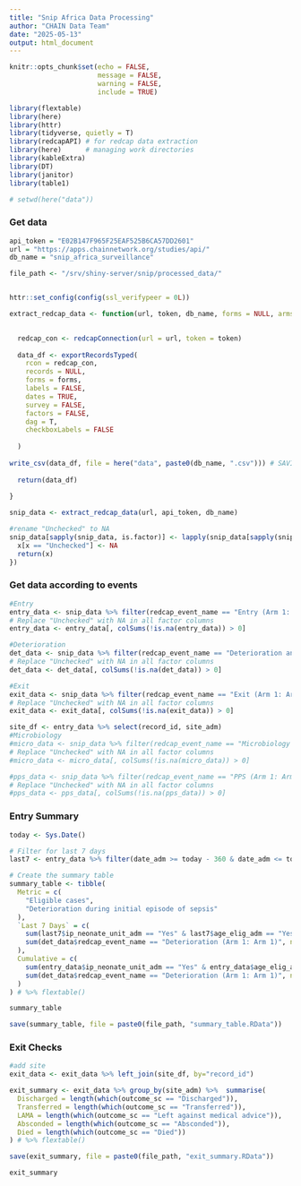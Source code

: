 ```yaml
---
title: "Snip Africa Data Processing"
author: "CHAIN Data Team"
date: "2025-05-13"
output: html_document
---
```


```r
knitr::opts_chunk$set(echo = FALSE,
                      message = FALSE,
                      warning = FALSE,
                      include = TRUE)

library(flextable)
library(here)
library(httr)
library(tidyverse, quietly = T) 
library(redcapAPI) # for redcap data extraction
library(here)      # managing work directories
library(kableExtra)
library(DT)
library(janitor)
library(table1)

# setwd(here("data"))
```

### Get data
```r

api_token = "E02B147F965F25EAF525B6CA57DD2601"
url = "https://apps.chainnetwork.org/studies/api/"
db_name = "snip_africa_surveillance"

file_path <- "/srv/shiny-server/snip/processed_data/"


httr::set_config(config(ssl_verifypeer = 0L))

extract_redcap_data <- function(url, token, db_name, forms = NULL, arms = NULL){

  
  redcap_con <- redcapConnection(url = url, token = token)
  
  data_df <- exportRecordsTyped(
    rcon = redcap_con,
    records = NULL,
    forms = forms,
    labels = FALSE,
    dates = TRUE,
    survey = FALSE,
    factors = FALSE,
    dag = T,
    checkboxLabels = FALSE
    
  )
  
write_csv(data_df, file = here("data", paste0(db_name, ".csv"))) # SAVING RAW DATA
    
  return(data_df)
  
}

snip_data <- extract_redcap_data(url, api_token, db_name)

#rename "Unchecked" to NA
snip_data[sapply(snip_data, is.factor)] <- lapply(snip_data[sapply(snip_data, is.factor)], function(x) {
  x[x == "Unchecked"] <- NA
  return(x)
})

```

### Get data according to events
```r
#Entry
entry_data <- snip_data %>% filter(redcap_event_name == "Entry (Arm 1: Arm 1)")
# Replace "Unchecked" with NA in all factor columns
entry_data <- entry_data[, colSums(!is.na(entry_data)) > 0]

#Deterioration
det_data <- snip_data %>% filter(redcap_event_name == "Deterioration and New Episode (Arm 1: Arm 1)")
# Replace "Unchecked" with NA in all factor columns
det_data <- det_data[, colSums(!is.na(det_data)) > 0]

#Exit
exit_data <- snip_data %>% filter(redcap_event_name == "Exit (Arm 1: Arm 1)")
# Replace "Unchecked" with NA in all factor columns
exit_data <- exit_data[, colSums(!is.na(exit_data)) > 0]

site_df <- entry_data %>% select(record_id, site_adm)
#Microbiology
#micro_data <- snip_data %>% filter(redcap_event_name == "Microbiology (Arm 1: Arm 1)")
# Replace "Unchecked" with NA in all factor columns
#micro_data <- micro_data[, colSums(!is.na(micro_data)) > 0]

#pps_data <- snip_data %>% filter(redcap_event_name == "PPS (Arm 1: Arm 1)")
# Replace "Unchecked" with NA in all factor columns
#pps_data <- pps_data[, colSums(!is.na(pps_data)) > 0]


```

### Entry Summary
```r

today <- Sys.Date()

# Filter for last 7 days
last7 <- entry_data %>% filter(date_adm >= today - 360 & date_adm <= today)

# Create the summary table
summary_table <- tibble(
  Metric = c(
    "Eligible cases",
    "Deterioration during initial episode of sepsis"
  ),
  `Last 7 Days` = c(
    sum(last7$ip_neonate_unit_adm == "Yes" & last7$age_elig_adm == "Yes", na.rm = TRUE),
    sum(det_data$redcap_event_name == "Deterioration (Arm 1: Arm 1)", na.rm = TRUE)
  ),
  Cumulative = c(
    sum(entry_data$ip_neonate_unit_adm == "Yes" & entry_data$age_elig_adm == "Yes", na.rm = TRUE),
    sum(det_data$redcap_event_name == "Deterioration (Arm 1: Arm 1)", na.rm = TRUE)
  )
) # %>% flextable()

summary_table

save(summary_table, file = paste0(file_path, "summary_table.RData"))

```

### Exit Checks
```r
#add site
exit_data <- exit_data %>% left_join(site_df, by="record_id")

exit_summary <- exit_data %>% group_by(site_adm) %>%  summarise(
  Discharged = length(which(outcome_sc == "Discharged")),
  Transferred = length(which(outcome_sc == "Transferred")),
  LAMA = length(which(outcome_sc == "Left against medical advice")),
  Absconded = length(which(outcome_sc == "Absconded")),
  Died = length(which(outcome_sc == "Died"))
) # %>% flextable()

save(exit_summary, file = paste0(file_path, "exit_summary.RData"))

exit_summary

```




